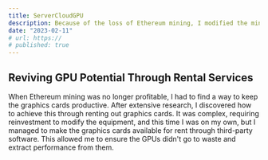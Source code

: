 ```yaml
---
title: ServerCloudGPU
description: Because of the loss of Ethereum mining, I modified the mining farm to a cloud GPU server
date: "2023-02-11"
# url: https://
# published: true
---
```


## Reviving GPU Potential Through Rental Services

When Ethereum mining was no longer profitable, I had to find a way to keep the graphics cards productive. After extensive research, I discovered how to achieve this through renting out graphics cards. It was complex, requiring reinvestment to modify the equipment, and this time I was on my own, but I managed to make the graphics cards available for rent through third-party software. This allowed me to ensure the GPUs didn't go to waste and extract performance from them.

<div style={{ display: 'flex', justifyContent: 'center', alignItems: 'center' }}>
    <Farm />
</div>

<div style={{ display: 'flex', justifyContent: 'center', alignItems: 'center' }}>
    <ServerCloud />
</div>
